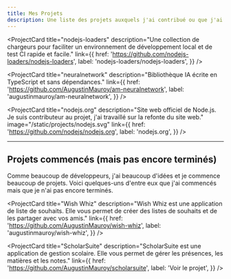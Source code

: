 ```yaml
---
title: Mes Projets
description: Une liste des projets auxquels j'ai contribué ou que j'ai créés.
---
```


<ProjectCard
  title="nodejs-loaders"
  description="Une collection de chargeurs pour faciliter un environnement de développement local et de test CI rapide et facile."
  link={{
    href: 'https://github.com/nodejs-loaders/nodejs-loaders',
    label: 'nodejs-loaders/nodejs-loaders',
  }}
/>

<ProjectCard
  title="neuralnetwork"
  description="Bibliothèque IA écrite en TypeScript et sans dépendances."
  link={{
    href: 'https://github.com/AugustinMauroy/am-neuralnetwork',
    label: 'augustinmauroy/am-neuralnetwork',
  }}
/>

<ProjectCard
  title="nodejs.org"
  description="Site web officiel de Node.js. Je suis contributeur au projet, j'ai travaillé sur la refonte du site web."
  image="/static/projects/nodejs.svg"
  link={{
    href: 'https://github.com/nodejs/nodejs.org',
    label: 'nodejs.org',
  }}
/>

----

## Projets commencés (mais pas encore terminés)

Comme beaucoup de développeurs, j'ai beaucoup d'idées et je commence beaucoup de projets. Voici quelques-uns d'entre eux que j'ai commencés mais que je n'ai pas encore terminés.

<ProjectCard
  title="Wish Whiz"
  description="Wish Whiz est une application de liste de souhaits. Elle vous permet de créer des listes de souhaits et de les partager avec vos amis."
  link={{
    href: 'https://github.com/AugustinMauroy/wish-whiz',
    label: 'augustinmauroy/wish-whiz',
  }}
/>

<ProjectCard
  title="ScholarSuite"
  description="ScholarSuite est une application de gestion scolaire. Elle vous permet de gérer les présences, les matières et les notes."
  link={{
    href: 'https://github.com/AugustinMauroy/scholarsuite',
    label: 'Voir le projet',
  }}
/>
